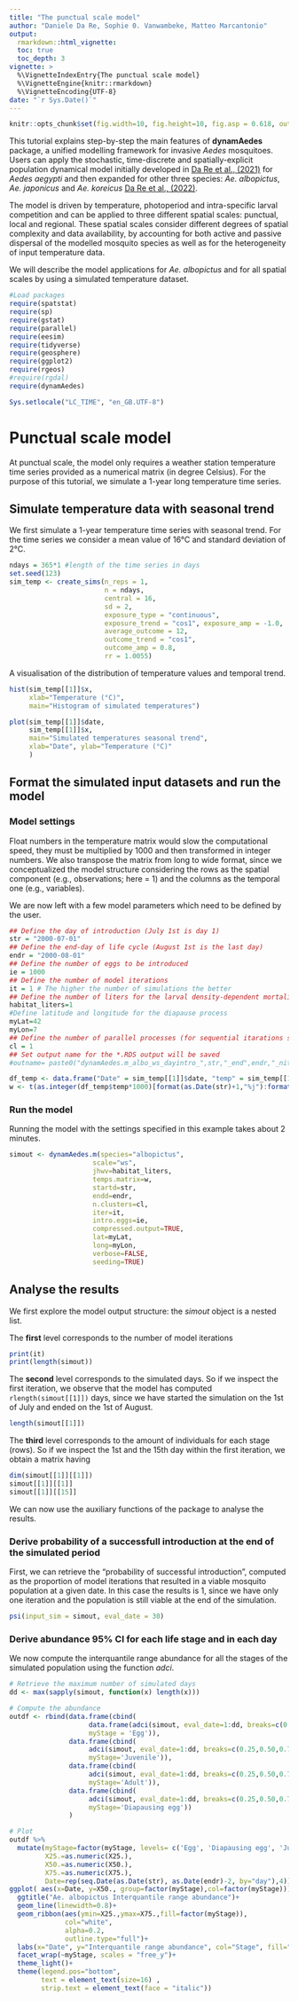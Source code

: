 ```yaml
---
title: "The punctual scale model"
author: "Daniele Da Re, Sophie 0. Vanwambeke, Matteo Marcantonio"
output: 
  rmarkdown::html_vignette:
  toc: true
  toc_depth: 3
vignette: >
  %\VignetteIndexEntry{The punctual scale model}
  %\VignetteEngine{knitr::rmarkdown}
  %\VignetteEncoding{UTF-8}
date: "`r Sys.Date()`"
---
```


```r
knitr::opts_chunk$set(fig.width=10, fig.height=10, fig.asp = 0.618, out.width = "95%", fig.align = "center", fig.dpi = 150, collapse = FALSE, comment = "#") 
```

This tutorial explains step-by-step the main features of **dynamAedes** package, a unified modelling framework for invasive *Aedes* mosquitoes. Users can apply the stochastic, time-discrete and spatially-explicit population dynamical model initially developed in [Da Re et al., (2021)](https://doi.org/10.1016/j.ecoinf.2020.101180) for *Aedes aegypti* and then expanded for other three species: *Ae. albopictus*, *Ae. japonicus* and *Ae. koreicus* [Da Re et al., (2022)](https://doi.org/10.1186/s13071-022-05414-4).

The model is driven by temperature, photoperiod and intra-specific larval competition and can be applied to three different spatial scales: punctual, local and regional. These spatial scales consider different degrees of spatial complexity and data availability, by accounting for both active and passive dispersal of the modelled mosquito species as well as for the heterogeneity of input temperature data.

We will describe the model applications for *Ae. albopictus* and for all spatial scales by using a simulated temperature dataset.

```r
#Load packages
require(spatstat)
require(sp)
require(gstat)
require(parallel)
require(eesim)
require(tidyverse)
require(geosphere)
require(ggplot2)
require(rgeos)
#require(rgdal)
require(dynamAedes)

Sys.setlocale("LC_TIME", "en_GB.UTF-8")  
```

# Punctual scale model
At punctual scale, the model only requires a weather station temperature time series provided as a numerical matrix (in degree Celsius). For the purpose of this tutorial, we simulate a 1-year long temperature time series.

## Simulate temperature data with seasonal trend
We first simulate a 1-year temperature time series with seasonal trend. For the time series we consider a mean value of 16°C and standard deviation of 2°C.

```r
ndays = 365*1 #length of the time series in days
set.seed(123)
sim_temp <- create_sims(n_reps = 1, 
                        n = ndays, 
                        central = 16, 
                        sd = 2, 
                        exposure_type = "continuous", 
                        exposure_trend = "cos1", exposure_amp = -1.0, 
                        average_outcome = 12,
                        outcome_trend = "cos1",
                        outcome_amp = 0.8, 
                        rr = 1.0055)
```

A visualisation of the distribution of temperature values and temporal trend.
```r
hist(sim_temp[[1]]$x, 
     xlab="Temperature (°C)", 
     main="Histogram of simulated temperatures")

plot(sim_temp[[1]]$date,
     sim_temp[[1]]$x,
     main="Simulated temperatures seasonal trend", 
     xlab="Date", ylab="Temperature (°C)"
     )
```

## Format the simulated input datasets and run the model
### Model settings
Float numbers in the temperature matrix would slow the computational speed, they must be multiplied by 1000 and then transformed in integer numbers. We also transpose the matrix from long to wide format, since we conceptualized the model structure considering the rows as the spatial component (e.g., observations; here = 1) and the columns as the temporal one (e.g., variables).

We are now left with a few model parameters which need to be defined by the user.
```r
## Define the day of introduction (July 1st is day 1)
str = "2000-07-01"
## Define the end-day of life cycle (August 1st is the last day)
endr = "2000-08-01"
## Define the number of eggs to be introduced
ie = 1000
## Define the number of model iterations
it = 1 # The higher the number of simulations the better
## Define the number of liters for the larval density-dependent mortality
habitat_liters=1
#Define latitude and longitude for the diapause process
myLat=42
myLon=7
## Define the number of parallel processes (for sequential itarations set nc=1)
cl = 1
## Set output name for the *.RDS output will be saved
#outname= paste0("dynamAedes.m_albo_ws_dayintro_",str,"_end",endr,"_niters",it,"_neggs",ie)
```

```r
df_temp <- data.frame("Date" = sim_temp[[1]]$date, "temp" = sim_temp[[1]]$x)
w <- t(as.integer(df_temp$temp*1000)[format(as.Date(str)+1,"%j"):format(as.Date(endr)+1,"%j")])
```

### Run the model
Running the model with the settings specified in this example takes about 2 minutes.
```r
simout <- dynamAedes.m(species="albopictus", 
                     scale="ws",  
                     jhwv=habitat_liters,  
                     temps.matrix=w,  
                     startd=str, 
                     endd=endr,  
                     n.clusters=cl, 
                     iter=it,  
                     intro.eggs=ie,  
                     compressed.output=TRUE, 
                     lat=myLat, 
                     long=myLon,
                     verbose=FALSE,
                     seeding=TRUE)
```

## Analyse the results
We first explore the model output structure: the *simout* object is a nested list.

The **first** level corresponds to the number of model iterations
```r
print(it)
print(length(simout))
```
The **second** level corresponds to the simulated days.
So if we inspect the first iteration, we observe that the model has computed `rlength(simout[[1]])` days, since we have started the simulation on the 1st of July and ended on the 1st of August.

```r
length(simout[[1]])
```

The **third** level corresponds to the amount of individuals for each stage (rows).
So if we inspect the 1st and the 15th day within the first iteration, we obtain a matrix having
```r
dim(simout[[1]][[1]])
simout[[1]][[1]]
simout[[1]][[15]]
```
We can now use the auxiliary functions of the package to analyse the results. 

### Derive probability of a successfull introduction at the end of the simulated period
First, we can retrieve the "probability of successful introduction", computed as the proportion of model
iterations that resulted in a viable mosquito population at a given date. In this case the results is 1, since we have only one iteration and the population is still viable at the end of the simulation.

```r
psi(input_sim = simout, eval_date = 30)
```

### Derive abundance 95% CI for each life stage and in each day
We now compute the interquantile range abundance for all the stages of the simulated population using the function *adci*.
```r
# Retrieve the maximum number of simulated days
dd <- max(sapply(simout, function(x) length(x)))

# Compute the abundance
outdf <- rbind(data.frame(cbind(
                    data.frame(adci(simout, eval_date=1:dd, breaks=c(0.25,0.50,0.75), st=1)), 
                    myStage = 'Egg')),
               data.frame(cbind(
                    adci(simout, eval_date=1:dd, breaks=c(0.25,0.50,0.75), st=2), 
                    myStage='Juvenile')),
               data.frame(cbind(
                    adci(simout, eval_date=1:dd, breaks=c(0.25,0.50,0.75), st=3), 
                    myStage='Adult')),
               data.frame(cbind(
                    adci(simout, eval_date=1:dd, breaks=c(0.25,0.50,0.75), st=4), 
                    myStage='Diapausing egg'))
               )

# Plot
outdf %>% 
  mutate(myStage=factor(myStage, levels= c('Egg', 'Diapausing egg', 'Juvenile', 'Adult')), 
         X25.=as.numeric(X25.), 
         X50.=as.numeric(X50.),
         X75.=as.numeric(X75.), 
         Date=rep(seq.Date(as.Date(str), as.Date(endr)-2, by="day"),4)) %>% 
ggplot( aes(x=Date, y=X50., group=factor(myStage),col=factor(myStage))) +
  ggtitle("Ae. albopictus Interquantile range abundance")+
  geom_line(linewidth=0.8)+
  geom_ribbon(aes(ymin=X25.,ymax=X75.,fill=factor(myStage)),
              col="white",
              alpha=0.2,
              outline.type="full")+
  labs(x="Date", y="Interquantile range abundance", col="Stage", fill="Stage")+
  facet_wrap(~myStage, scales = "free_y")+
  theme_light()+
  theme(legend.pos="bottom",  
        text = element_text(size=16) , 
        strip.text = element_text(face = "italic"))
```
